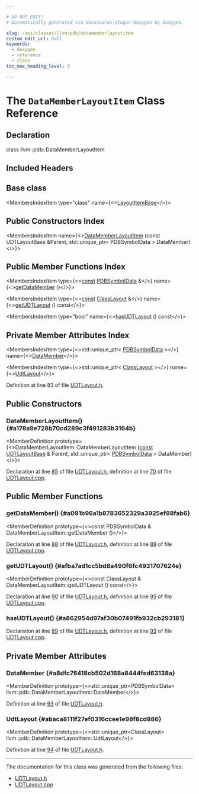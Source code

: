 ```yaml
---

# DO NOT EDIT!
# Automatically generated via docusaurus-plugin-doxygen by Doxygen.

slug: /api/classes/llvm/pdb/datamemberlayoutitem
custom_edit_url: null
keywords:
  - doxygen
  - reference
  - class
toc_max_heading_level: 3

---
```





# The `DataMemberLayoutItem` Class Reference

<DoxygenPage pluginConfig={pluginConfig}>



## Declaration

<CodeBlock>class llvm::pdb::DataMemberLayoutItem</CodeBlock>

## Included Headers

<IncludesList>
<IncludesListItem
  filePath="llvm/DebugInfo/PDB/UDTLayout.h"
  permalink="/docs/api/files/include/include/llvm/include/llvm/debuginfo/include/llvm/debuginfo/pdb/udtlayout-h"
  isLocal="true" />
</IncludesList>

## Base class

<MembersIndex>

<MembersIndexItem
  type="class"
  name={<><a href="/docs/api/classes/llvm/pdb/layoutitembase">LayoutItemBase</a></>}>
</MembersIndexItem>

</MembersIndex>

## Public Constructors Index

<MembersIndex>

<MembersIndexItem
  name={<><a href="#a178a9e728b70cd289c3f491283b3164b">DataMemberLayoutItem</a> (const UDTLayoutBase &amp;Parent, std::unique&#95;ptr&lt; PDBSymbolData &gt; DataMember)</>}>
</MembersIndexItem>

</MembersIndex>

## Public Member Functions Index

<MembersIndex>

<MembersIndexItem
  type={<><a href="/docs/api/files/lib/lib/target/lib/target/aarch64/aarch64promoteconstant-cpp/#a90f8350fecae261c25be85d38b451bff">const</a> <a href="/docs/api/classes/llvm/pdb/pdbsymboldata">PDBSymbolData</a> &amp;</>}
  name={<><a href="#a091b96a1b8783652329a3925ef98fab6">getDataMember</a> ()</>}>
</MembersIndexItem>

<MembersIndexItem
  type={<><a href="/docs/api/files/lib/lib/target/lib/target/aarch64/aarch64promoteconstant-cpp/#a90f8350fecae261c25be85d38b451bff">const</a> <a href="/docs/api/classes/llvm/pdb/classlayout">ClassLayout</a> &amp;</>}
  name={<><a href="#afba7ad1cc5bd8a490f6fc4931707624e">getUDTLayout</a> () const</>}>
</MembersIndexItem>

<MembersIndexItem
  type="bool"
  name={<><a href="#a862954d97af30b07491fb932cb293181">hasUDTLayout</a> () const</>}>
</MembersIndexItem>

</MembersIndex>

## Private Member Attributes Index

<MembersIndex>

<MembersIndexItem
  type={<>std::unique&#95;ptr&lt; <a href="/docs/api/classes/llvm/pdb/pdbsymboldata">PDBSymbolData</a> &gt;</>}
  name={<><a href="#a8dfc76418cb502d168a8444fed63138a">DataMember</a></>}>
</MembersIndexItem>

<MembersIndexItem
  type={<>std::unique&#95;ptr&lt; <a href="/docs/api/classes/llvm/pdb/classlayout">ClassLayout</a> &gt;</>}
  name={<><a href="#abaca8111f27ef0316ccee1e98f8cd886">UdtLayout</a></>}>
</MembersIndexItem>

</MembersIndex>


Definition at line 83 of file <a href="/docs/api/files/include/include/llvm/include/llvm/debuginfo/include/llvm/debuginfo/pdb/udtlayout-h">UDTLayout.h</a>.

<SectionDefinition>

## Public Constructors

### DataMemberLayoutItem() {#a178a9e728b70cd289c3f491283b3164b}

<MemberDefinition
  prototype={<>DataMemberLayoutItem::DataMemberLayoutItem (<a href="/docs/api/files/lib/lib/target/lib/target/aarch64/aarch64promoteconstant-cpp/#a90f8350fecae261c25be85d38b451bff">const</a> <a href="/docs/api/classes/llvm/pdb/udtlayoutbase">UDTLayoutBase</a> &amp; Parent, std::unique&#95;ptr&lt; <a href="/docs/api/classes/llvm/pdb/pdbsymboldata">PDBSymbolData</a> &gt; DataMember)</>}>

Declaration at line <a href="/docs/api/files/include/include/llvm/include/llvm/debuginfo/include/llvm/debuginfo/pdb/udtlayout-h/#l00085">85</a> of file <a href="/docs/api/files/include/include/llvm/include/llvm/debuginfo/include/llvm/debuginfo/pdb/udtlayout-h">UDTLayout.h</a>, definition at line <a href="/docs/api/files/lib/lib/debuginfo/lib/debuginfo/pdb/udtlayout-cpp/#l00070">70</a> of file <a href="/docs/api/files/lib/lib/debuginfo/lib/debuginfo/pdb/udtlayout-cpp">UDTLayout.cpp</a>.
</MemberDefinition>

</SectionDefinition>

<SectionDefinition>

## Public Member Functions

### getDataMember() {#a091b96a1b8783652329a3925ef98fab6}

<MemberDefinition
  prototype={<>const PDBSymbolData &amp; DataMemberLayoutItem::getDataMember ()</>}>

Declaration at line <a href="/docs/api/files/include/include/llvm/include/llvm/debuginfo/include/llvm/debuginfo/pdb/udtlayout-h/#l00088">88</a> of file <a href="/docs/api/files/include/include/llvm/include/llvm/debuginfo/include/llvm/debuginfo/pdb/udtlayout-h">UDTLayout.h</a>, definition at line <a href="/docs/api/files/lib/lib/debuginfo/lib/debuginfo/pdb/udtlayout-cpp/#l00089">89</a> of file <a href="/docs/api/files/lib/lib/debuginfo/lib/debuginfo/pdb/udtlayout-cpp">UDTLayout.cpp</a>.
</MemberDefinition>

### getUDTLayout() {#afba7ad1cc5bd8a490f6fc4931707624e}

<MemberDefinition
  prototype={<>const ClassLayout &amp; DataMemberLayoutItem::getUDTLayout () const</>}>

Declaration at line <a href="/docs/api/files/include/include/llvm/include/llvm/debuginfo/include/llvm/debuginfo/pdb/udtlayout-h/#l00090">90</a> of file <a href="/docs/api/files/include/include/llvm/include/llvm/debuginfo/include/llvm/debuginfo/pdb/udtlayout-h">UDTLayout.h</a>, definition at line <a href="/docs/api/files/lib/lib/debuginfo/lib/debuginfo/pdb/udtlayout-cpp/#l00095">95</a> of file <a href="/docs/api/files/lib/lib/debuginfo/lib/debuginfo/pdb/udtlayout-cpp">UDTLayout.cpp</a>.
</MemberDefinition>

### hasUDTLayout() {#a862954d97af30b07491fb932cb293181}

<MemberDefinition
  prototype="bool DataMemberLayoutItem::hasUDTLayout () const">

Declaration at line <a href="/docs/api/files/include/include/llvm/include/llvm/debuginfo/include/llvm/debuginfo/pdb/udtlayout-h/#l00089">89</a> of file <a href="/docs/api/files/include/include/llvm/include/llvm/debuginfo/include/llvm/debuginfo/pdb/udtlayout-h">UDTLayout.h</a>, definition at line <a href="/docs/api/files/lib/lib/debuginfo/lib/debuginfo/pdb/udtlayout-cpp/#l00093">93</a> of file <a href="/docs/api/files/lib/lib/debuginfo/lib/debuginfo/pdb/udtlayout-cpp">UDTLayout.cpp</a>.
</MemberDefinition>

</SectionDefinition>

<SectionDefinition>

## Private Member Attributes

### DataMember {#a8dfc76418cb502d168a8444fed63138a}

<MemberDefinition
  prototype={<>std::unique&#95;ptr&lt;PDBSymbolData&gt; llvm::pdb::DataMemberLayoutItem::DataMember</>}>

Definition at line <a href="/docs/api/files/include/include/llvm/include/llvm/debuginfo/include/llvm/debuginfo/pdb/udtlayout-h/#l00093">93</a> of file <a href="/docs/api/files/include/include/llvm/include/llvm/debuginfo/include/llvm/debuginfo/pdb/udtlayout-h">UDTLayout.h</a>.
</MemberDefinition>

### UdtLayout {#abaca8111f27ef0316ccee1e98f8cd886}

<MemberDefinition
  prototype={<>std::unique&#95;ptr&lt;ClassLayout&gt; llvm::pdb::DataMemberLayoutItem::UdtLayout</>}>

Definition at line <a href="/docs/api/files/include/include/llvm/include/llvm/debuginfo/include/llvm/debuginfo/pdb/udtlayout-h/#l00094">94</a> of file <a href="/docs/api/files/include/include/llvm/include/llvm/debuginfo/include/llvm/debuginfo/pdb/udtlayout-h">UDTLayout.h</a>.
</MemberDefinition>

</SectionDefinition>

<hr/>

The documentation for this class was generated from the following files:

<ul>
<li><a href="/docs/api/files/include/include/llvm/include/llvm/debuginfo/include/llvm/debuginfo/pdb/udtlayout-h">UDTLayout.h</a></li>
<li><a href="/docs/api/files/lib/lib/debuginfo/lib/debuginfo/pdb/udtlayout-cpp">UDTLayout.cpp</a></li>
</ul>

</DoxygenPage>
